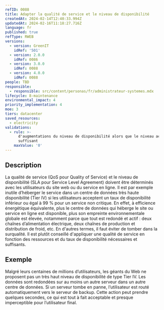 ```yaml
---
refID: 0088
title: Adapter la qualité de service et le niveau de disponibilité
createdAt: 2024-02-14T12:40:33.994Z
updatedAt: 2024-02-16T11:18:27.716Z
language: fr
published: true
refType: RWEB
versions:
  - version: GreenIT
    idRef: '501'
  - version: 2.0.0
    idRef: 0086
  - version: 3.0.0
    idRef: 0088
  - version: 4.0.0
    idRef: 0088
people: TBD
responsible:
  - responsible: src/content/personas/fr/administrateur-systemes.mdx
lifecycle: 8-maintenance
environmental_impact: 4
priority_implementation: 4
moe: 3
tiers: datacenter
saved_resources:
  - electricity
validations:
  - rule: >-
      d'augmentations du niveau de disponibilité alors que le niveau actuel est
      suffisant
    maxValue: '0'
---
```


## Description

La qualité de service (QoS pour Quality of Service) et le niveau de disponibilité (SLA pour Service Level Agreement) doivent être déterminés avec les utilisateurs du site web ou du service en ligne. Il est par exemple inutile d’héberger le service dans un centre de données très haute disponibilité (Tier IV) si les utilisateurs acceptent un taux de disponibilité inférieur ou égal à 99 % pour un service non critique. En effet, à efficience énergétique équivalente, plus le centre de données qui héberge le site ou service en ligne est disponible, plus son empreinte environnementale globale est élevée, notamment parce que tout est redondé et actif : deux chaînes d’alimentation électrique, deux chaînes de production et distribution de froid, etc.
En d'autres termes, il faut éviter de tomber dans la surqualité. Il est plutôt conseillé d'appliquer une qualité de service en fonction des ressources et du taux de disponibilité nécessaires et suffisants.

## Exemple

Malgré leurs centaines de millions d’utilisateurs, les géants du Web ne proposent pas un très haut niveau de disponibilité de type Tier IV. Les données sont redondées sur au moins un autre serveur dans un autre centre de données. Si un serveur tombe en panne, l’utilisateur est routé automatiquement vers le serveur de backup. Cette action peut prendre quelques secondes, ce qui est tout à fait acceptable et presque imperceptible pour l’utilisateur final.

